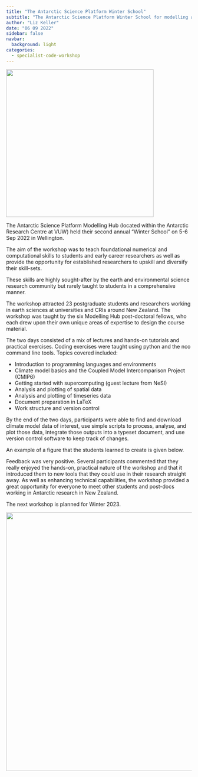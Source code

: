 ```yaml
---
title: "The Antarctic Science Platform Winter School"
subtitle: "The Antarctic Science Platform Winter School for modelling and numerical data analysis"
author: "Liz Keller"
date: "06 09 2022"
sidebar: false
navbar:
  background: light
categories: 
  - specialist-code-workshop
---
```

<style>
.quarto-title-block .quarto-title-banner {
  background-image: url(images/small_logo.png);
  border-bottom: solid 10px #FFFFFF;
  margin-top: -40px;
  color: white;
}
</style>

![](thumbnail1.jpg){height=400 fig-align="center"}

The Antarctic Science Platform Modelling Hub (located within the Antarctic Research Centre at VUW) held their second annual “Winter School” on 5-6 Sep 2022 in Wellington. 

The aim of the workshop was to teach foundational numerical and computational skills to students and early career researchers as well as provide the opportunity for established researchers to upskill and diversify their skill-sets. 

These skills are highly sought-after by the earth and environmental science research community but rarely taught to students in a comprehensive manner.

The workshop attracted 23 postgraduate students and researchers working in earth sciences at universities and CRIs around New Zealand. The workshop was taught by the six Modelling Hub post-doctoral fellows, who each drew upon their own unique areas of expertise to design the course material.

The two days consisted of a mix of lectures and hands-on tutorials and practical exercises. Coding exercises were taught using python and the nco command line tools. Topics covered included:
<ul>
	<li>Introduction to programming languages and environments</li>
	<li>Climate model basics and the Coupled Model Intercomparison Project (CMIP6)</li>
	<li>Getting started with supercomputing (guest lecture from NeSI)</li>
	<li>Analysis and plotting of spatial data</li>
	<li>Analysis and plotting of timeseries data</li>
	<li>Document preparation in LaTeX</li>
	<li>Work structure and version control</li>
</ul>

By the end of the two days, participants were able to find and download climate model data of interest, use simple scripts to process, analyse, and plot those data, integrate those outputs into a typeset document, and use version control software to keep track of changes. 

An example of a figure that the students learned to create is given below.

Feedback was very positive. Several participants commented that they really enjoyed the hands-on, practical nature of the workshop and that it introduced them to new tools that they could use in their research straight away. As well as enhancing technical capabilities, the workshop provided a great opportunity for everyone to meet other students and post-docs working in Antarctic research in New Zealand. 

The next workshop is planned for Winter 2023.

![](picture1.png){width=700 fig-align="center"}




